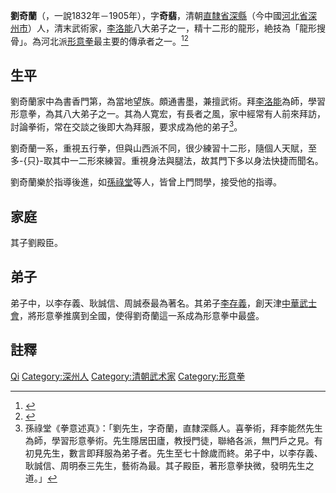 '''劉奇蘭'''（{{bd|1819年||1889年|catIdx=L劉}}，一說1832年－1905年），字'''奇翡'''，清朝[[直隸省|直隸省]][[深縣|深縣]]（今中國[[河北省|河北省]][[深州市|深州市]]）人，清末武術家，[[李洛能|李洛能]]八大弟子之一，精十二形的龍形，絶技為「龍形搜骨」。為河北派[[形意拳|形意拳]]最主要的傳承者之一。<ref>{{Cite web|title=从刘奇兰看形意拳的发展 ——中国武术在线 太极拳的论坛|url=http://www.chinesekungfu.com.cn/html/1604/bfd8e384-e2cf-47c3-8e8e-93bf610c5488.htm|accessdate=2019-08-22|work=www.chinesekungfu.com.cn|archive-url=https://web.archive.org/web/20190822101406/http://www.chinesekungfu.com.cn/html/1604/bfd8e384-e2cf-47c3-8e8e-93bf610c5488.htm|archive-date=2019-08-22|dead-url=yes}}</ref><ref>{{Cite web|title=刘奇兰 博武国际武术网|url=http://bw.21kftv.com/2010/10/l/20180110164511.17.shtml|accessdate=2019-08-22|work=bw.21kftv.com|archive-date=2020-01-16|archive-url=https://web.archive.org/web/20200116080751/http://bw.21kftv.com/2010/10/l/20180110164511.17.shtml|dead-url=no}}</ref>

== 生平 ==
劉奇蘭家中為書香門第，為當地望族。頗通書墨，兼擅武術。拜[[李洛能|李洛能]]為師，學習形意拳，為其八大弟子之一。其為人寛宏，有長者之風，家中經常有人前來拜訪，討論拳術，常在交談之後即大為拜服，要求成為他的弟子<ref>孫祿堂《拳意述真》：「劉先生，字奇蘭，直隸深縣人。喜拳術，拜李能然先生為師，學習形意拳術。先生隱居田廬，教授門徒，聯絡各派，無門戶之見。有初見先生，數言即拜服為弟子者。先生至七十餘歲而終。弟子中，以李存義、耿誠信、周明泰三先生，藝術為最。其子殿臣，著形意拳抉微，發明先生之道。」</ref>。

劉奇蘭一系，重視五行拳，但與山西派不同，很少練習十二形，隨個人天賦，至多-{只}-取其中一二形來練習。重視身法與腿法，故其門下多以身法快捷而聞名。

劉奇蘭樂於指導後進，如[[孫祿堂|孫祿堂]]等人，皆曾上門問學，接受他的指導。

== 家庭 ==
其子劉殿臣。

== 弟子 ==
弟子中，以李存義、耿誠信、周誠泰最為著名。其弟子[[李存義_(清朝)|李存義]]，創天津[[中華武士會|中華武士會]]，將形意拳推廣到全國，使得劉奇蘭這一系成為形意拳中最盛。

== 註釋 ==
{{reflist}}

{{Authority control}}
{{DEFAULTSORT:Liu刘}}
[[Category:刘姓|Qi]]
[[Category:深州人|Category:深州人]]
[[Category:清朝武术家|Category:清朝武术家]]
[[Category:形意拳|Category:形意拳]]